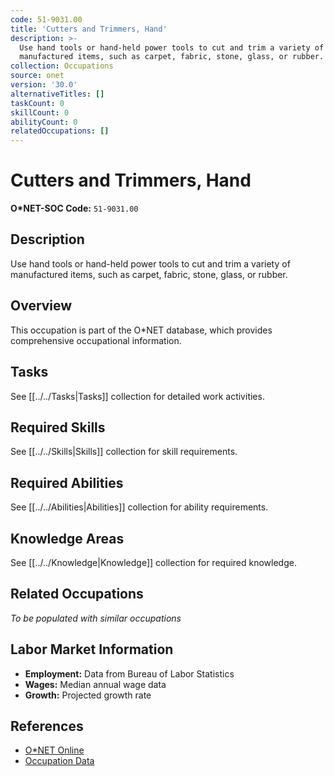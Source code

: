 ```yaml
---
code: 51-9031.00
title: 'Cutters and Trimmers, Hand'
description: >-
  Use hand tools or hand-held power tools to cut and trim a variety of
  manufactured items, such as carpet, fabric, stone, glass, or rubber.
collection: Occupations
source: onet
version: '30.0'
alternativeTitles: []
taskCount: 0
skillCount: 0
abilityCount: 0
relatedOccupations: []
---
```

# Cutters and Trimmers, Hand

**O*NET-SOC Code:** `51-9031.00`

## Description

Use hand tools or hand-held power tools to cut and trim a variety of manufactured items, such as carpet, fabric, stone, glass, or rubber.

## Overview

This occupation is part of the O*NET database, which provides comprehensive occupational information.

## Tasks

See [[../../Tasks|Tasks]] collection for detailed work activities.

## Required Skills

See [[../../Skills|Skills]] collection for skill requirements.

## Required Abilities

See [[../../Abilities|Abilities]] collection for ability requirements.

## Knowledge Areas

See [[../../Knowledge|Knowledge]] collection for required knowledge.

## Related Occupations

*To be populated with similar occupations*

## Labor Market Information

- **Employment:** Data from Bureau of Labor Statistics
- **Wages:** Median annual wage data
- **Growth:** Projected growth rate

## References

- [O*NET Online](https://www.onetonline.org/link/summary/51-9031.00)
- [Occupation Data](https://www.onetcenter.org/)
